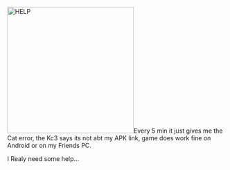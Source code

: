 [[File:5559066222ed33991270281c7a841e73.png|thumb|292px|HELP]]Every 5 min it just gives me the Cat error, the Kc3 says its not abt my APK link, game does work fine on Android or on my Friends PC.

I Realy need some help... <ac_metadata title="My game does not work after the last update, Help please ;_;"> </ac_metadata>